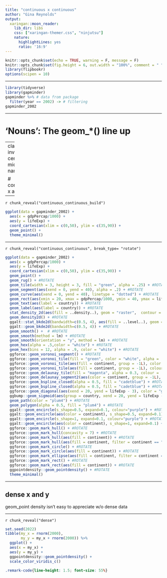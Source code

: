```yaml
---
title: "continuous x continuous"
author: "Gina Reynolds"
output:
  xaringan::moon_reader:
    lib_dir: libs
    css: ["xaringan-themer.css", "ninjutsu"]
    nature:
      highlightLines: yes
      ratio: '16:9'
---
```


```r
knitr::opts_chunk$set(echo = TRUE, warning = F, message = F)
knitr::opts_chunk$set(fig.height = 6, out.width = "100%", comment = " ", cache = T, dpi = 300)
library(flipbookr)
options(scipen = 10)
```


---


```r
library(tidyverse)
library(gapminder)
gapminder %>% # data from package
  filter(year == 2002) -> # filtering
gapminder_2002
```




---

# 'Nouns':  The geom_*() line up




---
class: inverse, center, middle
name: cc

# continous x and y

---


`r chunk_reveal("continuous_continuous_build")`


```r
ggplot(data = gapminder_2002) +
  aes(x = gdpPercap/1000) +
  aes(y = lifeExp) +
  coord_cartesian(xlim = c(0,50), ylim = c(35,90)) +
  geom_point() +
  theme_minimal()
```




---

`r chunk_reveal("continuous_continuous", break_type= "rotate")`


```r
ggplot(data = gapminder_2002) +
  aes(x = gdpPercap/1000) +
  aes(y = lifeExp) +
  coord_cartesian(xlim = c(0,50), ylim = c(35,90)) +
  geom_point() +
  geom_rug() + #ROTATE
  geom_tile(width = 3, height = 3, fill = "green", alpha = .25) + #ROTATE
  geom_segment(aes(xend = 0, yend = 40), alpha = .2) + #ROTATE
  geom_curve(aes(xend = 0, yend = 40), linetype = "dotted") + #ROTATE
  geom_rect(aes(xmin = 20, xmax = gdpPercap/1000, ymin = 40, ymax = lifeExp), alpha = .02, fill = "magenta", color = "grey") + #ROTATE
  geom_text(aes(label = country)) + #ROTATE
  geom_label(aes(label = country)) + #ROTATE
  stat_density_2d(aes(fill = ..density..), geom = "raster",  contour = FALSE, alpha = .5) +  #ROTATE
  geom_density2d() + #ROTATE
  ggalt::stat_bkde2d(bandwidth=c(0.5, 4), aes(fill = ..level..), geom = "polygon") + #ROTATE
  ggalt::geom_bkde2d(bandwidth=c(0.5, 4)) + #ROTATE
  geom_smooth() +  # #ROTATE
  geom_smooth(method = lm) + #ROTATE
  geom_smooth(orientation = "y", method = lm) + #ROTATE
  geom_hex(alpha = .5,color = "white") + #ROTATE
  geom_hex(bins = 12, alpha = .9, color = "white") + #ROTATE
  ggforce::geom_voronoi_segment() + #ROTATE
  ggforce::geom_voronoi_tile(fill = "green", color = "white", alpha = .5) + #ROTATE
  ggforce::geom_voronoi_tile(aes(fill = continent, group = -1L), color = "white", alpha = .5, normalize = TRUE) + #ROTATE
  ggforce::geom_voronoi_tile(aes(fill = continent, group = -1L), colour = 'black', max.radius = 3, alpha = .5) + #ROTATE
  ggforce::geom_delaunay_tile(fill = "magenta", alpha = 0.3, colour = 'black') + #ROTATE
  ggforce::geom_delaunay_segment2(aes(color = continent, group = -1L), size = 3, lineend = 'round') + #ROTATE
  ggforce::geom_bspline_closed(alpha = 0.5, fill = "cadetblue") + #ROTATE
  ggforce::geom_bspline_closed(alpha = 0.5, fill = "cadetblue") + #ROTATE
  ggforce::geom_diagonal(aes(xend = 20, yend = lifeExp - 3), color = "goldenrod4") + #ROTATE
  ggbump::geom_sigmoid(aes(group = country, xend = 20, yend = lifeExp - 3), color = "firebrick") + #ROTATE
  geom_path(color = "plum4") + #ROTATE
  geom_polygon(alpha = 0.5, fill = "plum4") + #ROTATE
  ggalt::geom_encircle(s_shape=0.5, expand=0.1, colour="purple") + #ROTATE
  ggalt::geom_encircle(aes(color = continent), s_shape=0.5, expand=0.1) + #ROTATE
  ggalt::geom_encircle(s_shape=1, expand=0.1, colour="purple") + #ROTATE
  ggalt::geom_encircle(aes(color = continent), s_shape=1, expand=0.1) + #ROTATE
  ggforce::geom_mark_hull() + #ROTATE
  ggforce::geom_mark_hull(concavity = 7) + #ROTATE
  ggforce::geom_mark_hull(aes(fill = continent)) + #ROTATE
  ggforce::geom_mark_hull(aes(fill = continent, filter = continent == "Europe")) + #ROTATE
  ggforce::geom_mark_circle() + #ROTATE
  ggforce::geom_mark_circle(aes(fill = continent)) + #ROTATE
  ggforce::geom_mark_ellipse(aes(fill = continent, filter = continent == "Europe")) + #ROTATE
  ggforce::geom_mark_rect() + #ROTATE
  ggforce::geom_mark_rect(aes(fill = continent)) + #ROTATE
  ggpointdensity::geom_pointdensity() + #ROTATE
  theme_minimal()
```



---

## dense x and y

geom_point density isn't easy to appreciate w/o dense data

---

`r chunk_reveal("dense")`

```r
set.seed(2022)
tibble(my_x = rnorm(2000),
       my_y = my_x + rnorm(2000)) %>% 
  ggplot() +
  aes(x = my_x) +
  aes(y = my_y) +
  ggpointdensity::geom_pointdensity() +
  scale_color_viridis_c()
```






```css
.remark-code{line-height: 1.5; font-size: 55%}
```

